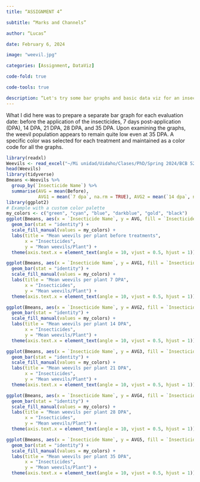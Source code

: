 ```yaml
---
title: “ASSIGNMENT 4”

subtitle: “Marks and Channels”

author: “Lucas”

date: February 6, 2024  

image: "weevil.jpg" 

categories: [Assignment, DataViz]

code-fold: true

code-tools: true

description: “Let's try some bar graphs and basic data viz for an insecticide trial”
---
```


What I did here was to prepare a separate bar graph for each evaluation date: before the application of the insecticides, 7 days post-application (DPA), 14 DPA, 21 DPA, 28 DPA, and 35 DPA. Upon examining the graphs, the weevil population appears to remain quite low even at 35 DPA. A specific color was selected for each treatment and maintained as a color code for all the graphs.

```r
library(readxl)
Weevils <- read_excel("~/Mi unidad/Uidaho/Clases/PhD/Spring 2024/BCB 520/Data/Weevils.xlsx")
head(Weevils)
library(tidyverse)
Bmeans <-Weevils %>%
  group_by(`Insecticide Name`) %>%
  summarise(AVG = mean(Before),
            AVG1 = mean(`7 dpa`, na.rm = TRUE), AVG2 = mean(`14 dpa`, na.rm = TRUE), AVG3 = mean(`21 dpa`, na.rm = TRUE), AVG4 = mean(`28 dpa`, na.rm = TRUE), AVG5 = mean(`35 dpa`, na.rm = TRUE) )
library(ggplot2)
# Example with a custom color palette
my_colors <- c("green", "cyan", "blue", "darkblue", "gold", "black")
ggplot(Bmeans, aes(x = `Insecticide Name`, y = AVG, fill = `Insecticide Name`)) +
  geom_bar(stat = "identity") +
  scale_fill_manual(values = my_colors) +
  labs(title = "Mean weevils per plant before treatments",
       x = "Insecticides",
       y = "Mean weevils/Plant") +
  theme(axis.text.x = element_text(angle = 10, vjust = 0.5, hjust = 1))

ggplot(Bmeans, aes(x = `Insecticide Name`, y = AVG1, fill = `Insecticide Name`)) +
  geom_bar(stat = "identity") +
  scale_fill_manual(values = my_colors) +
  labs(title = "Mean weevils per plant 7 DPA",
       x = "Insecticides",
       y = "Mean weevils/Plant") +
  theme(axis.text.x = element_text(angle = 10, vjust = 0.5, hjust = 1))

ggplot(Bmeans, aes(x = `Insecticide Name`, y = AVG2, fill = `Insecticide Name`)) +
  geom_bar(stat = "identity") +
  scale_fill_manual(values = my_colors) +
  labs(title = "Mean weevils per plant 14 DPA",
       x = "Insecticides",
       y = "Mean weevils/Plant") +
  theme(axis.text.x = element_text(angle = 10, vjust = 0.5, hjust = 1))

ggplot(Bmeans, aes(x = `Insecticide Name`, y = AVG3, fill = `Insecticide Name`)) +
  geom_bar(stat = "identity") +
  scale_fill_manual(values = my_colors) +
  labs(title = "Mean weevils per plant 21 DPA",
       x = "Insecticides",
       y = "Mean weevils/Plant") +
  theme(axis.text.x = element_text(angle = 10, vjust = 0.5, hjust = 1))

ggplot(Bmeans, aes(x = `Insecticide Name`, y = AVG4, fill = `Insecticide Name`)) +
  geom_bar(stat = "identity") +
  scale_fill_manual(values = my_colors) +
  labs(title = "Mean weevils per plant 28 DPA",
       x = "Insecticides",
       y = "Mean weevils/Plant") +
  theme(axis.text.x = element_text(angle = 10, vjust = 0.5, hjust = 1))

ggplot(Bmeans, aes(x = `Insecticide Name`, y = AVG5, fill = `Insecticide Name`)) +
  geom_bar(stat = "identity") +
  scale_fill_manual(values = my_colors) +
  labs(title = "Mean weevils per plant 35 DPA",
       x = "Insecticides",
       y = "Mean weevils/Plant") +
  theme(axis.text.x = element_text(angle = 10, vjust = 0.5, hjust = 1))

```
